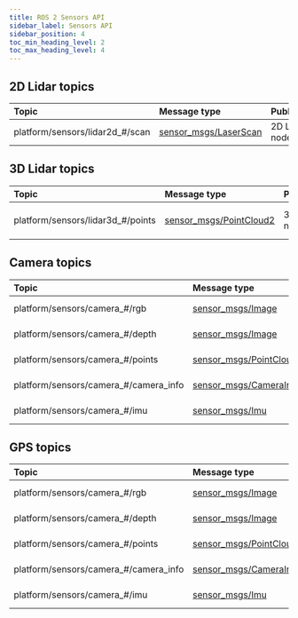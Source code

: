 ```yaml
---
title: ROS 2 Sensors API
sidebar_label: Sensors API
sidebar_position: 4
toc_min_heading_level: 2
toc_max_heading_level: 4
---
```



## 2D Lidar topics

| Topic                           | Message type                                                                                                 | Publisher     | Description     |
| :------------------------------ | :----------------------------------------------------------------------------------------------------------- | :------------ | :-------------- |
| platform/sensors/lidar2d_#/scan | [sensor_msgs/LaserScan](https://github.com/ros2/common_interfaces/blob/humble/sensor_msgs/msg/LaserScan.msg) | 2D Lidar node | Lidar scan data |

## 3D Lidar topics

| Topic                             | Message type                                                                                                     | Publisher     | Description           |
| :-------------------------------- | :--------------------------------------------------------------------------------------------------------------- | :------------ | :-------------------- |
| platform/sensors/lidar3d_#/points | [sensor_msgs/PointCloud2](https://github.com/ros2/common_interfaces/blob/humble/sensor_msgs/msg/PointCloud2.msg) | 3D Lidar node | Lidar pointcloud data |

## Camera topics

| Topic                                 | Message type                                                                                                     | Publisher   | Description     |
| :------------------------------------ | :--------------------------------------------------------------------------------------------------------------- | :---------- | :-------------- |
| platform/sensors/camera_#/rgb         | [sensor_msgs/Image](https://github.com/ros2/common_interfaces/blob/humble/sensor_msgs/msg/Image.msg)             | Camera node | Raw RGB image   |
| platform/sensors/camera_#/depth       | [sensor_msgs/Image](https://github.com/ros2/common_interfaces/blob/humble/sensor_msgs/msg/Image.msg)             | Camera node | Raw depth image |
| platform/sensors/camera_#/points      | [sensor_msgs/PointCloud2](https://github.com/ros2/common_interfaces/blob/humble/sensor_msgs/msg/PointCloud2.msg) | Camera node | Pointcloud data |
| platform/sensors/camera_#/camera_info | [sensor_msgs/CameraInfo](https://github.com/ros2/common_interfaces/blob/humble/sensor_msgs/msg/CameraInfo.msg)   | Camera node | Camera Info     |
| platform/sensors/camera_#/imu         | [sensor_msgs/Imu](https://github.com/ros2/common_interfaces/blob/humble/sensor_msgs/msg/Imu.msg)                 | Camera node | IMU data        |

## GPS topics

| Topic                                 | Message type                                                                                                     | Publisher   | Description     |
| :------------------------------------ | :--------------------------------------------------------------------------------------------------------------- | :---------- | :-------------- |
| platform/sensors/camera_#/rgb         | [sensor_msgs/Image](https://github.com/ros2/common_interfaces/blob/humble/sensor_msgs/msg/Image.msg)             | Camera node | Raw RGB image   |
| platform/sensors/camera_#/depth       | [sensor_msgs/Image](https://github.com/ros2/common_interfaces/blob/humble/sensor_msgs/msg/Image.msg)             | Camera node | Raw depth image |
| platform/sensors/camera_#/points      | [sensor_msgs/PointCloud2](https://github.com/ros2/common_interfaces/blob/humble/sensor_msgs/msg/PointCloud2.msg) | Camera node | Pointcloud data |
| platform/sensors/camera_#/camera_info | [sensor_msgs/CameraInfo](https://github.com/ros2/common_interfaces/blob/humble/sensor_msgs/msg/CameraInfo.msg)   | Camera node | Camera Info     |
| platform/sensors/camera_#/imu         | [sensor_msgs/Imu](https://github.com/ros2/common_interfaces/blob/humble/sensor_msgs/msg/Imu.msg)                 | Camera node | IMU data        |

